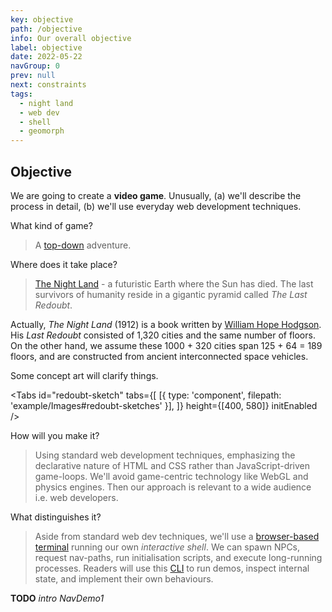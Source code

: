 ```yaml
---
key: objective
path: /objective
info: Our overall objective
label: objective
date: 2022-05-22
navGroup: 0
prev: null
next: constraints
tags:
  - night land
  - web dev
  - shell
  - geomorph
---
```



## Objective

We are going to create a **video game**.
Unusually,
(a) we'll describe the process in detail,
(b) we'll use everyday web development techniques.

What kind of game?
> A [top-down](https://en.wikipedia.org/wiki/Video_game_graphics#Top-down_perspective) adventure.

Where does it take place?
> [The Night Land](https://en.wikipedia.org/wiki/The_Night_Land "@new-tab") - a futuristic Earth where the Sun has died.
> The last survivors of humanity reside in a gigantic pyramid called _The Last Redoubt_.

<aside>

  Actually, _The Night Land_ (1912) is a book written by [William Hope Hodgson](https://en.wikipedia.org/wiki/William_Hope_Hodgson).
  His _Last Redoubt_ consisted of 1,320 cities and the same number of floors.
  On the other hand, we assume these 1000 + 320 cities span 125 + 64 = 189 floors,
  and are constructed from ancient interconnected space vehicles.
  
  Some concept art will clarify things.

</aside>

<Tabs
  id="redoubt-sketch"
  tabs={[
    [{ type: 'component', filepath: 'example/Images#redoubt-sketches' }],
  ]}
  height={[400, 580]}
  initEnabled
/>

How will you make it?
> Using standard web development techniques, emphasizing the declarative nature of HTML and CSS
> rather than JavaScript-driven game-loops.
> We'll avoid game-centric technology like WebGL and physics engines.
> Then our approach is relevant to a wide audience i.e. web developers.

What distinguishes it?
> Aside from standard web dev techniques,
> we'll use a [browser-based terminal](https://www.npmjs.com/package/xterm) running our own _interactive shell_.
> We can spawn NPCs, request nav-paths, run initialisation scripts, and execute long-running processes.
> Readers will use this [CLI](https://en.wikipedia.org/wiki/Command-line_interface) to run demos, inspect internal state, and implement their own behaviours.

__TODO__ _intro NavDemo1_